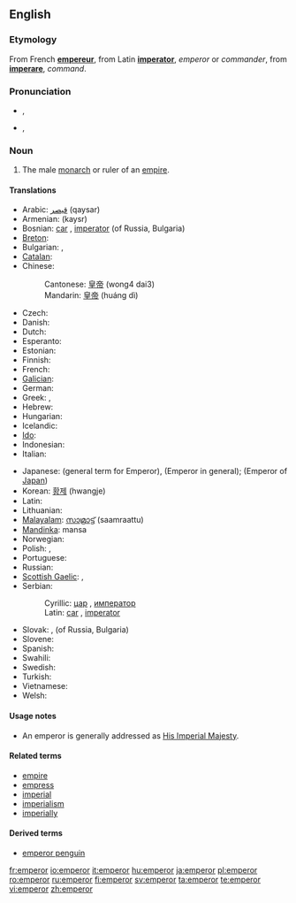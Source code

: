 ==English==

===Etymology===
From French '''[[empereur]]''', from Latin '''[[imperator]]''', ''emperor'' or ''commander'', from '''[[imperare]]''', ''command''.

===Pronunciation===
* {{a|RP}} {{IPA|/ˈɛmpəɹə/}}, {{SAMPA|/"Emp@r\@/}}
* {{a|GenAm}} {{IPA|/ˈɛmpəɹɚ/}}, {{SAMPA|/"Emp@r\@`/}}

===Noun===
{{en-noun}}

# The male [[monarch]] or ruler of an [[empire]].

====Translations====
{{top}}
* Arabic: [[قيصر]] (qaysar)
* Armenian: {{t|hy|կայսր|sc=Hayeren|xs=Armenian}} (kaysr)
* Bosnian: [[car]] {{m}}, [[imperator]] {{m}} (of Russia, Bulgaria)
* [[Breton]]: {{t|br|impalaer|xs=Breton}}
* Bulgarian: {{t+|bg|цар|m|sc=Cyrl}}, {{t|bg|император|m|sc=Cyrl}}
* [[Catalan]]: {{t-|ca|emperador}}
* Chinese:
*: Cantonese: [[皇帝]] (wong4 dai3)
*: Mandarin: [[皇帝]] (huáng dì)
* Czech: {{t-|cs|císař|m}}
* Danish: {{t|da|kejser}}
* Dutch: {{t+|nl|keizer|m}}
* Esperanto: {{t|eo|imperiestro|xs=Esperanto}}
* Estonian: {{t|et|keiser}}
* Finnish: {{t+|fi|keisari}}
* French: {{t+|fr|empereur|m}}
* [[Galician]]: {{t-|gl|emperador|xs=Galician}}
* German: {{t+|de|Kaiser|m}}
* Greek: {{t+|el|αυτοκράτωρ|m|sc=Grek}}, {{t+|el|αυτοκράτορας|m|sc=Grek}}
* Hebrew: {{t|he|קיסר|sc=Hebr}}
* Hungarian: {{t+|hu|császár}}
* Icelandic: {{t+|is|keisari|m}}
* [[Ido]]: {{t|io|cezaro|xs=Ido}}
* Indonesian: {{t|id|kaisar|xs=Indonesian}}
* Italian: {{t+|it|imperatore|m}}
{{mid}}
* Japanese: {{t-|ja|帝王|tr=teiō|sc=Jpan}} (general term for Emperor), {{t+|ja|皇帝|tr=kōtei|sc=Jpan}} (Emperor in general); {{t+|ja|天皇|tr=tennō|sc=Jpan}} (Emperor of [[Japan]])
* Korean: [[황제]] (hwangje)
* Latin: {{t+|la|imperator|m}}
* Lithuanian: {{t|lt|imperatorius|m|xs=Lithuanian}}
* [[Malayalam]]: [[സാമ്രാട്ട്]] (saamraattu)
* [[Mandinka]]: mansa
* Norwegian: {{t|no|keiser|m}}
* Polish: {{t+|pl|imperator|m}}, {{t+|pl|cesarz|m}}
* Portuguese: {{t|pt|imperador|m}}
* Russian: {{t|ru|император|m|tr=imp'erátor|sc=Cyrl}}
* [[Scottish Gaelic]]: {{t-|gd|àrd-rìgh|m|xs=Scottish Gaelic}}, {{t|gd|Ceusair|xs=Scottish Gaelic}}
* Serbian:
*: Cyrillic: [[цар]] {{m}}, [[император]]
*: Latin: [[car]] {{m}}, [[imperator]]
* Slovak: {{t+|sk|cisár|m}}, {{t-|sk|cár|m}} (of Russia, Bulgaria)
* Slovene: {{t+|sl|cesar|m}}
* Spanish: {{t-|es|emperador|m}}
* Swahili: {{t|sw|kaisari|xs=Swahili}}
* Swedish: {{t|sv|kejsare}}
* Turkish: {{t+|tr|imparator}}
* Vietnamese: {{t|vi|hoàng đế|xs=Vietnamese}}
* Welsh: {{t|cy|ymerawdwr|xs=Welsh}}
{{bottom}}

====Usage notes====
* An emperor is generally addressed as [[His Imperial Majesty]].

====Related terms====
* [[empire]]
* [[empress]]
* [[imperial]]
* [[imperialism]]
* [[imperially]]

====Derived terms====
* [[emperor penguin]]

[[fr:emperor]]
[[io:emperor]]
[[it:emperor]]
[[hu:emperor]]
[[ja:emperor]]
[[pl:emperor]]
[[ro:emperor]]
[[ru:emperor]]
[[fi:emperor]]
[[sv:emperor]]
[[ta:emperor]]
[[te:emperor]]
[[vi:emperor]]
[[zh:emperor]]